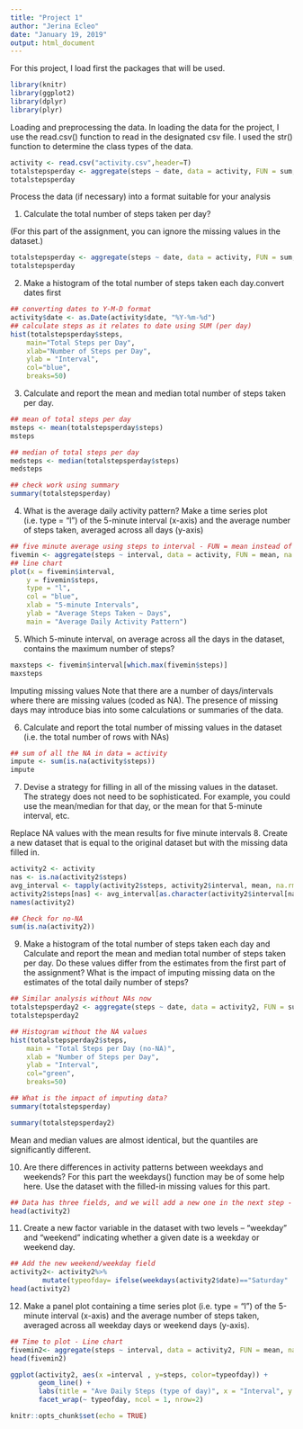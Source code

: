---
title: "Project 1"
author: "Jerina Ecleo"
date: "January 19, 2019"
output: html_document
---
For this project, I load first the packages that will be used.

```{r}
library(knitr)
library(ggplot2)
library(dplyr)
library(plyr)
```

Loading and preprocessing the data.
In loading the data for the project, I use the read.csv() function to read in the designated csv file. I used the str() function to determine the class types of the data.

```{r}
activity <- read.csv("activity.csv",header=T)
totalstepsperday <- aggregate(steps ~ date, data = activity, FUN = sum, na.rm = TRUE)
totalstepsperday
```

Process the data (if necessary) into a format suitable for your analysis

1. Calculate the total number of steps taken per day?

(For this part of the assignment, you can ignore the missing values in the dataset.)

```{r}
totalstepsperday <- aggregate(steps ~ date, data = activity, FUN = sum, na.rm = TRUE)
totalstepsperday
```

2. Make a histogram of the total number of steps taken each day.convert dates first

```{r}
## converting dates to Y-M-D format
activity$date <- as.Date(activity$date, "%Y-%m-%d")
## calculate steps as it relates to date using SUM (per day)
hist(totalstepsperday$steps, 
    main="Total Steps per Day", 
    xlab="Number of Steps per Day", 
    ylab = "Interval",
    col="blue",
    breaks=50)
```

3. Calculate and report the mean and median total number of steps taken per day.

```{r}
## mean of total steps per day
msteps <- mean(totalstepsperday$steps)
msteps
```


```{r}
## median of total steps per day
medsteps <- median(totalstepsperday$steps)
medsteps
```

```{r}
## check work using summary
summary(totalstepsperday)
```

4. What is the average daily activity pattern?
Make a time series plot (i.e. type = “l”) of the 5-minute interval (x-axis) and the average number of steps taken, averaged across all days (y-axis)


```{r}
## five minute average using steps to interval - FUN = mean instead of sum
fivemin <- aggregate(steps ~ interval, data = activity, FUN = mean, na.rm = TRUE)
## line chart
plot(x = fivemin$interval, 
    y = fivemin$steps, 
    type = "l", 
    col = "blue",
    xlab = "5-minute Intervals",
    ylab = "Average Steps Taken ~ Days",
    main = "Average Daily Activity Pattern")
```

5. Which 5-minute interval, on average across all the days in the dataset, contains the maximum number of steps?
```{r}
maxsteps <- fivemin$interval[which.max(fivemin$steps)]
maxsteps
```

Imputing missing values
Note that there are a number of days/intervals where there are missing values (coded as NA). The presence of missing days may introduce bias into some calculations or summaries of the data.

6. Calculate and report the total number of missing values in the dataset (i.e. the total number of rows with NAs)
```{r}
## sum of all the NA in data = activity
impute <- sum(is.na(activity$steps))
impute
```

7. Devise a strategy for filling in all of the missing values in the dataset. The strategy does not need to be sophisticated. For example, you could use the mean/median for that day, or the mean for that 5-minute interval, etc.

Replace NA values with the mean results for five minute intervals
8. Create a new dataset that is equal to the original dataset but with the missing data filled in.
```{r}
activity2 <- activity
nas <- is.na(activity2$steps)
avg_interval <- tapply(activity2$steps, activity2$interval, mean, na.rm=TRUE, simplify = TRUE)
activity2$steps[nas] <- avg_interval[as.character(activity2$interval[nas])]
names(activity2)
```

```{r}
## Check for no-NA
sum(is.na(activity2))
```

9. Make a histogram of the total number of steps taken each day and Calculate and report the mean and median total number of steps taken per day. Do these values differ from the estimates from the first part of the assignment? What is the impact of imputing missing data on the estimates of the total daily number of steps?
```{r}
## Similar analysis without NAs now
totalstepsperday2 <- aggregate(steps ~ date, data = activity2, FUN = sum, na.rm = TRUE)
totalstepsperday2
```

```{r}
## Histogram without the NA values
hist(totalstepsperday2$steps, 
    main = "Total Steps per Day (no-NA)", 
    xlab = "Number of Steps per Day", 
    ylab = "Interval",
    col="green",
    breaks=50)
```

```{r}
## What is the impact of imputing data?
summary(totalstepsperday)
```

```{r}
summary(totalstepsperday2)
```

Mean and median values are almost identical, but the quantiles are significantly different.

10. Are there differences in activity patterns between weekdays and weekends? For this part the weekdays() function may be of some help here. Use the dataset with the filled-in missing values for this part.
```{r}
## Data has three fields, and we will add a new one in the next step - 11
head(activity2)
```

11. Create a new factor variable in the dataset with two levels – “weekday” and “weekend” indicating whether a given date is a weekday or weekend day.
```{r}
## Add the new weekend/weekday field
activity2<- activity2%>%
        mutate(typeofday= ifelse(weekdays(activity2$date)=="Saturday" | weekdays(activity2$date)=="Sunday", "Weekend", "Weekday"))
head(activity2)
```

12. Make a panel plot containing a time series plot (i.e. type = “l”) of the 5-minute interval (x-axis) and the average number of steps taken, averaged across all weekday days or weekend days (y-axis).
```{r}
## Time to plot - Line chart
fivemin2<- aggregate(steps ~ interval, data = activity2, FUN = mean, na.rm = TRUE)
head(fivemin2)
```

```{r}
ggplot(activity2, aes(x =interval , y=steps, color=typeofday)) +
       geom_line() +
       labs(title = "Ave Daily Steps (type of day)", x = "Interval", y = "Total Number of Steps") +
       facet_wrap(~ typeofday, ncol = 1, nrow=2)
```

```{r setup, include=FALSE}
knitr::opts_chunk$set(echo = TRUE)
```

